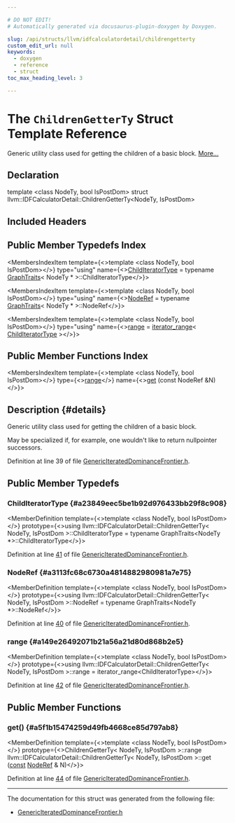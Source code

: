 ```yaml
---

# DO NOT EDIT!
# Automatically generated via docusaurus-plugin-doxygen by Doxygen.

slug: /api/structs/llvm/idfcalculatordetail/childrengetterty
custom_edit_url: null
keywords:
  - doxygen
  - reference
  - struct
toc_max_heading_level: 3

---
```





# The `ChildrenGetterTy` Struct Template Reference

<DoxygenPage pluginConfig={pluginConfig}>

Generic utility class used for getting the children of a basic block. <a href="#details">More...</a>

## Declaration

<CodeBlock>template &lt;class NodeTy, bool IsPostDom&gt;
struct llvm::IDFCalculatorDetail::ChildrenGetterTy&lt;NodeTy, IsPostDom&gt;</CodeBlock>

## Included Headers

<IncludesList>
<IncludesListItem
  filePath="llvm/Support/GenericIteratedDominanceFrontier.h"
  permalink="/docs/api/files/include/include/llvm/include/llvm/support/genericiterateddominancefrontier-h"
  isLocal="true" />
</IncludesList>

## Public Member Typedefs Index

<MembersIndex>

<MembersIndexItem
  template={<>template &lt;class NodeTy, bool IsPostDom&gt;</>}
  type="using"
  name={<><a href="#a23849eec5be1b92d976433bb29f8c908">ChildIteratorType</a> = typename <a href="/docs/api/structs/llvm/graphtraits">GraphTraits</a>&lt; NodeTy &#42; &gt;::ChildIteratorType</>}>
</MembersIndexItem>

<MembersIndexItem
  template={<>template &lt;class NodeTy, bool IsPostDom&gt;</>}
  type="using"
  name={<><a href="#a3113fc68c6730a4814882980981a7e75">NodeRef</a> = typename <a href="/docs/api/structs/llvm/graphtraits">GraphTraits</a>&lt; NodeTy &#42; &gt;::NodeRef</>}>
</MembersIndexItem>

<MembersIndexItem
  template={<>template &lt;class NodeTy, bool IsPostDom&gt;</>}
  type="using"
  name={<><a href="#a149e26492071b21a56a21d80d868b2e5">range</a> = <a href="/docs/api/classes/llvm/iterator-range">iterator&#95;range</a>&lt; <a href="#a23849eec5be1b92d976433bb29f8c908">ChildIteratorType</a> &gt;</>}>
</MembersIndexItem>

</MembersIndex>

## Public Member Functions Index

<MembersIndex>

<MembersIndexItem
  template={<>template &lt;class NodeTy, bool IsPostDom&gt;</>}
  type={<><a href="#a149e26492071b21a56a21d80d868b2e5">range</a></>}
  name={<><a href="#a5f1b15474259d49fb4668ce85d797ab8">get</a> (const NodeRef &amp;N)</>}>
</MembersIndexItem>

</MembersIndex>

## Description {#details}

Generic utility class used for getting the children of a basic block.

May be specialized if, for example, one wouldn&#39;t like to return nullpointer successors.

Definition at line 39 of file <a href="/docs/api/files/include/include/llvm/include/llvm/support/genericiterateddominancefrontier-h">GenericIteratedDominanceFrontier.h</a>.

<SectionDefinition>

## Public Member Typedefs

### ChildIteratorType {#a23849eec5be1b92d976433bb29f8c908}

<MemberDefinition
  template={<>template &lt;class NodeTy, bool IsPostDom&gt;</>}
  prototype={<>using llvm::IDFCalculatorDetail::ChildrenGetterTy&lt; NodeTy, IsPostDom &gt;::ChildIteratorType =  typename GraphTraits&lt;NodeTy &#42;&gt;::ChildIteratorType</>}>

Definition at line <a href="/docs/api/files/include/include/llvm/include/llvm/support/genericiterateddominancefrontier-h/#l00041">41</a> of file <a href="/docs/api/files/include/include/llvm/include/llvm/support/genericiterateddominancefrontier-h">GenericIteratedDominanceFrontier.h</a>.
</MemberDefinition>

### NodeRef {#a3113fc68c6730a4814882980981a7e75}

<MemberDefinition
  template={<>template &lt;class NodeTy, bool IsPostDom&gt;</>}
  prototype={<>using llvm::IDFCalculatorDetail::ChildrenGetterTy&lt; NodeTy, IsPostDom &gt;::NodeRef =  typename GraphTraits&lt;NodeTy &#42;&gt;::NodeRef</>}>

Definition at line <a href="/docs/api/files/include/include/llvm/include/llvm/support/genericiterateddominancefrontier-h/#l00040">40</a> of file <a href="/docs/api/files/include/include/llvm/include/llvm/support/genericiterateddominancefrontier-h">GenericIteratedDominanceFrontier.h</a>.
</MemberDefinition>

### range {#a149e26492071b21a56a21d80d868b2e5}

<MemberDefinition
  template={<>template &lt;class NodeTy, bool IsPostDom&gt;</>}
  prototype={<>using llvm::IDFCalculatorDetail::ChildrenGetterTy&lt; NodeTy, IsPostDom &gt;::range =  iterator&#95;range&lt;ChildIteratorType&gt;</>}>

Definition at line <a href="/docs/api/files/include/include/llvm/include/llvm/support/genericiterateddominancefrontier-h/#l00042">42</a> of file <a href="/docs/api/files/include/include/llvm/include/llvm/support/genericiterateddominancefrontier-h">GenericIteratedDominanceFrontier.h</a>.
</MemberDefinition>

</SectionDefinition>

<SectionDefinition>

## Public Member Functions

### get() {#a5f1b15474259d49fb4668ce85d797ab8}

<MemberDefinition
  template={<>template &lt;class NodeTy, bool IsPostDom&gt;</>}
  prototype={<>ChildrenGetterTy&lt; NodeTy, IsPostDom &gt;::range llvm::IDFCalculatorDetail::ChildrenGetterTy&lt; NodeTy, IsPostDom &gt;::get (<a href="/docs/api/files/lib/lib/target/lib/target/aarch64/aarch64promoteconstant-cpp/#a90f8350fecae261c25be85d38b451bff">const</a> <a href="#a3113fc68c6730a4814882980981a7e75">NodeRef</a> &amp; N)</>}>

Definition at line <a href="/docs/api/files/include/include/llvm/include/llvm/support/genericiterateddominancefrontier-h/#l00044">44</a> of file <a href="/docs/api/files/include/include/llvm/include/llvm/support/genericiterateddominancefrontier-h">GenericIteratedDominanceFrontier.h</a>.
</MemberDefinition>

</SectionDefinition>

<hr/>

The documentation for this struct was generated from the following file:

<ul>
<li><a href="/docs/api/files/include/include/llvm/include/llvm/support/genericiterateddominancefrontier-h">GenericIteratedDominanceFrontier.h</a></li>
</ul>

</DoxygenPage>
